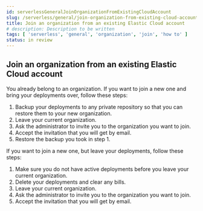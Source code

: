 ```yaml
---
id: serverlessGeneralJoinOrganizationFromExistingCloudAccount
slug: /serverless/general/join-organization-from-existing-cloud-account
title: Join an organization from an existing Elastic Cloud account
# description: Description to be written
tags: [ 'serverless', 'general', 'organization', 'join', 'how to' ]
status: in review
---
```



<InReview />

## Join an organization from an existing Elastic Cloud account

You already belong to an organization. 
If you want to join a new one and bring your deployments over, follow these steps: 

1. Backup your deployments to any private repository so that you can restore them to your new organization.
1. Leave your current organization.
1. Ask the administrator to invite you to the organization you want to join.
1. Accept the invitation that you will get by email.
1. Restore the backup you took in step 1.

If you want to join a new one, but leave your deployments, follow these steps:

1. Make sure you do not have active deployments before you leave your current organization.
1. Delete your deployments and clear any bills.
1. Leave your current organization.
1. Ask the administrator to invite you to the organization you want to join.
1. Accept the invitation that you will get by email.